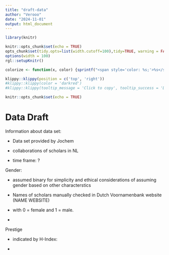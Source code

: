 ```yaml
---
title: "draft-data"
author: "Verooo"
date: "2024-11-01"
output: html_document
---
```


```r
library(knitr)

knitr::opts_chunk$set(echo = TRUE)
opts_chunk$set(tidy.opts=list(width.cutoff=100),tidy=TRUE, warning = FALSE, message = FALSE,comment = "#>", cache=TRUE, class.source=c("test"), class.output=c("test2"))
options(width = 100)
rgl::setupKnitr()

colorize <- function(x, color) {sprintf("<span style='color: %s;'>%s</span>", color, x) }

```

```r
klippy::klippy(position = c('top', 'right'))
#klippy::klippy(color = 'darkred')
#klippy::klippy(tooltip_message = 'Click to copy', tooltip_success = 'Done')
```

```r
knitr::opts_chunk$set(echo = TRUE)

```

# Data Draft

Information about data set:

-   Data set provided by Jochem

-   collaborations of scholars in NL

-   time frame: ?

Gender:

-   assumed binary for simplicity and ethical considerations of assuming gender based on other characterstics

-   Names of scholars manually checked in Dutch Voornamenbank website (NAME WEBSITE)

-   with 0 = female and 1 = male.

-   

Prestige

-   indicated by H-Index:

```{=html}
<!-- -->
```
-   

